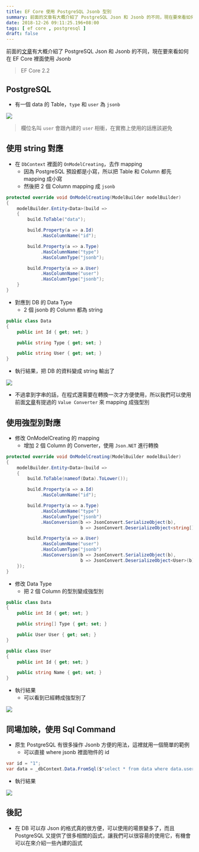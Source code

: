 ```yaml
---
title: EF Core 使用 PostgreSQL Jsonb 型別
summary: 前面的文章有大概介紹了 PostgreSQL Json 和 Jsonb 的不同，現在要來看如何在 EF Core 裡面使用 Jsonb
date: 2018-12-26 09:11:25.196+08:00
tags: [ ef core , postgresql ]
draft: false
---
```


前面的[文章](https://blog.cashwu.com/blog/postgresql-json-jsonb)有大概介紹了 PostgreSQL Json 和 Jsonb 的不同，現在要來看如何在 EF Core 裡面使用 Jsonb

> EF Core 2.2

## PostgreSQL

- 有一個 data 的 Table，`type` 和 `user` 為 `jsonb`

![](/static/images/404.webp)

> 欄位名叫 `user` 會跟內建的 `user` 相衝，在實務上使用的話應該避免

## 使用 string 對應

- 在 `DbContext` 裡面的 `OnModelCreating`，去作 mapping
	- 因為 PostgreSQL 預設都是小寫，所以把 Table 和 Column 都先 mapping 成小寫
	- 然後把 2 個 Column mapping 成 `jsonb`

```csharp
protected override void OnModelCreating(ModelBuilder modelBuilder)
{
    modelBuilder.Entity<Data>(build =>
    {
        build.ToTable("data");

        build.Property(a => a.Id)
             .HasColumnName("id");

        build.Property(a => a.Type)
             .HasColumnName("type")
             .HasColumnType("jsonb");

        build.Property(a => a.User)
             .HasColumnName("user")
             .HasColumnType("jsonb");
	}
}
```

- 對應到 DB 的 Data Type
	- 2 個 jsonb 的 Column 都為 string

```csharp
public class Data
{
	public int Id { get; set; }

	public string Type { get; set; }

	public string User { get; set; }
}
```

- 執行結果，把 DB 的資料變成 string 輸出了

![](/static/images/404.webp)

- 不過拿到字串的話，在程式還需要在轉換一次才方便使用，所以我們可以使用前面[文章](https://blog.cashwu.com/blog/ef-core-value-converter)有提過的 `Value Converter` 來 mapping 成強型別

## 使用強型別對應

- 修改 OnModelCreating 的 mapping
	- 增加 2 個 Column 的 Converter，使用 `Json.NET` 進行轉換

```csharp
protected override void OnModelCreating(ModelBuilder modelBuilder)
{
    modelBuilder.Entity<Data>(build =>
    {
        build.ToTable(nameof(Data).ToLower());

        build.Property(a => a.Id)
             .HasColumnName("id");

        build.Property(a => a.Type)
             .HasColumnName("type")
             .HasColumnType("jsonb")
             .HasConversion(b => JsonConvert.SerializeObject(b),
                            b => JsonConvert.DeserializeObject<string[]>(b));

        build.Property(a => a.User)
             .HasColumnName("user")
             .HasColumnType("jsonb")
             .HasConversion(b => JsonConvert.SerializeObject(b),
                            b => JsonConvert.DeserializeObject<User>(b));
    });
}
```

- 修改 Data Type
	- 把 2 個 Column 的型別變成強型別

```csharp
public class Data
{
    public int Id { get; set; }

    public string[] Type { get; set; }

    public User User { get; set; }
}

public class User
{
    public int Id { get; set; }

    public string Name { get; set; }
}
```

- 執行結果
	- 可以看到已經轉成強型別了

![](/static/images/404.webp)

## 同場加映，使用 Sql Command

- 原生 PostgreSQL 有很多操作 Jsonb 方便的用法，這裡就用一個簡單的範例
	- 可以直接 where jsonb 裡面物件的 id

```csharp
var id = "1";
var data = _dbContext.Data.FromSql($"select * from data where data.user->>'Id' = {id}").FirstOrDefault();
```

- 執行結果

![](/static/images/404.webp)

## 後記

- 在 DB 可以存 Json 的格式真的很方便，可以使用的場景變多了，而且 PostgreSQL 又提供了很多相關的函式，讓我們可以很容昜的使用它，有機會可以在來介紹一些內建的函式